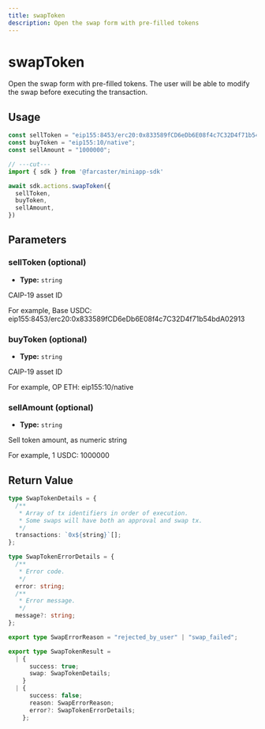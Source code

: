 ```yaml
---
title: swapToken
description: Open the swap form with pre-filled tokens
---
```


# swapToken

Open the swap form with pre-filled tokens. The user will be able to modify
the swap before executing the transaction.

## Usage

```ts twoslash
const sellToken = "eip155:8453/erc20:0x833589fCD6eDb6E08f4c7C32D4f71b54bdA02913";
const buyToken = "eip155:10/native";
const sellAmount = "1000000";

// ---cut---
import { sdk } from '@farcaster/miniapp-sdk'

await sdk.actions.swapToken({ 
  sellToken,
  buyToken,
  sellAmount,
})
```

## Parameters

### sellToken (optional)

- **Type:** `string`

CAIP-19 asset ID

For example, Base USDC: eip155:8453/erc20:0x833589fCD6eDb6E08f4c7C32D4f71b54bdA02913


### buyToken (optional)

- **Type:** `string`

CAIP-19 asset ID

For example, OP ETH: eip155:10/native


### sellAmount (optional)

- **Type:** `string`

Sell token amount, as numeric string

For example, 1 USDC: 1000000


## Return Value

```ts twoslash
type SwapTokenDetails = {
  /**
   * Array of tx identifiers in order of execution.
   * Some swaps will have both an approval and swap tx.
   */
  transactions: `0x${string}`[];
};

type SwapTokenErrorDetails = {
  /**
   * Error code.
   */
  error: string;
  /**
   * Error message.
   */
  message?: string;
};

export type SwapErrorReason = "rejected_by_user" | "swap_failed";

export type SwapTokenResult =
  | {
      success: true;
      swap: SwapTokenDetails;
    }
  | {
      success: false;
      reason: SwapErrorReason;
      error?: SwapTokenErrorDetails;
    };
```
